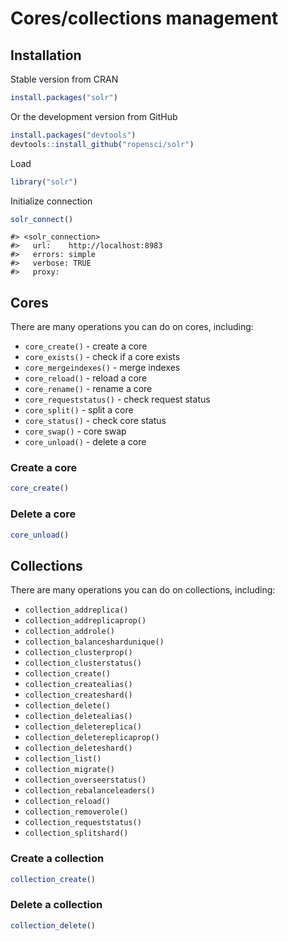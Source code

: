<!--
%\VignetteEngine{knitr::knitr}
%\VignetteIndexEntry{Cores/collections management}
%\VignetteEncoding{UTF-8}
-->



Cores/collections management
============================

## Installation

Stable version from CRAN


```r
install.packages("solr")
```

Or the development version from GitHub


```r
install.packages("devtools")
devtools::install_github("ropensci/solr")
```

Load


```r
library("solr")
```

Initialize connection


```r
solr_connect()
```

```
#> <solr_connection>
#>   url:    http://localhost:8983
#>   errors: simple
#>   verbose: TRUE
#>   proxy:
```

## Cores 

There are many operations you can do on cores, including:

* `core_create()` - create a core
* `core_exists()` - check if a core exists
* `core_mergeindexes()` - merge indexes
* `core_reload()` - reload a core
* `core_rename()` - rename a core
* `core_requeststatus()` - check request status
* `core_split()` - split a core
* `core_status()` - check core status
* `core_swap()` - core swap
* `core_unload()` - delete a core

### Create a core


```r
core_create()
```

### Delete a core


```r
core_unload()
```

## Collections

There are many operations you can do on collections, including:

* `collection_addreplica()` 
* `collection_addreplicaprop()` 
* `collection_addrole()` 
* `collection_balanceshardunique()` 
* `collection_clusterprop()` 
* `collection_clusterstatus()` 
* `collection_create()` 
* `collection_createalias()` 
* `collection_createshard()` 
* `collection_delete()` 
* `collection_deletealias()` 
* `collection_deletereplica()` 
* `collection_deletereplicaprop()` 
* `collection_deleteshard()` 
* `collection_list()` 
* `collection_migrate()` 
* `collection_overseerstatus()` 
* `collection_rebalanceleaders()` 
* `collection_reload()` 
* `collection_removerole()` 
* `collection_requeststatus()` 
* `collection_splitshard()` 

### Create a collection


```r
collection_create()
```

### Delete a collection


```r
collection_delete()
```
